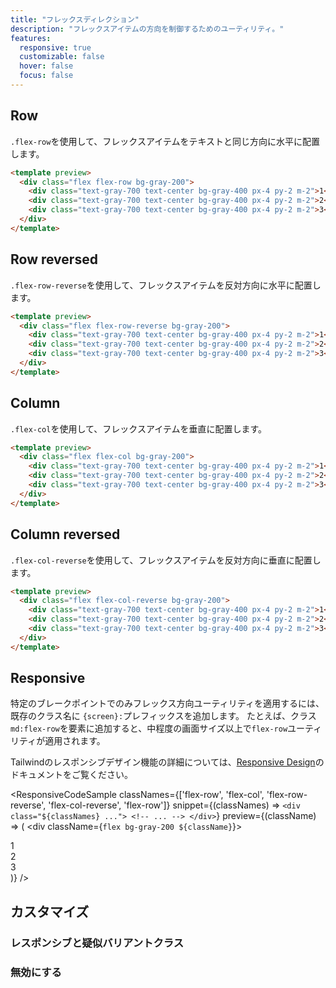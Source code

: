 ```yaml
---
title: "フレックスディレクション"
description: "フレックスアイテムの方向を制御するためのユーティリティ。"
features:
  responsive: true
  customizable: false
  hover: false
  focus: false
---
```




## Row

`.flex-row`を使用して、フレックスアイテムをテキストと同じ方向に水平に配置します。

```html
<template preview>
  <div class="flex flex-row bg-gray-200">
    <div class="text-gray-700 text-center bg-gray-400 px-4 py-2 m-2">1</div>
    <div class="text-gray-700 text-center bg-gray-400 px-4 py-2 m-2">2</div>
    <div class="text-gray-700 text-center bg-gray-400 px-4 py-2 m-2">3</div>
  </div>
</template>
```

## Row reversed

`.flex-row-reverse`を使用して、フレックスアイテムを反対方向に水平に配置します。

```html
<template preview>
  <div class="flex flex-row-reverse bg-gray-200">
    <div class="text-gray-700 text-center bg-gray-400 px-4 py-2 m-2">1</div>
    <div class="text-gray-700 text-center bg-gray-400 px-4 py-2 m-2">2</div>
    <div class="text-gray-700 text-center bg-gray-400 px-4 py-2 m-2">3</div>
  </div>
</template>
```

## Column

`.flex-col`を使用して、フレックスアイテムを垂直に配置します。

```html
<template preview>
  <div class="flex flex-col bg-gray-200">
    <div class="text-gray-700 text-center bg-gray-400 px-4 py-2 m-2">1</div>
    <div class="text-gray-700 text-center bg-gray-400 px-4 py-2 m-2">2</div>
    <div class="text-gray-700 text-center bg-gray-400 px-4 py-2 m-2">3</div>
  </div>
</template>
```

## Column reversed

`.flex-col-reverse`を使用して、フレックスアイテムを反対方向に垂直に配置します。

```html
<template preview>
  <div class="flex flex-col-reverse bg-gray-200">
    <div class="text-gray-700 text-center bg-gray-400 px-4 py-2 m-2">1</div>
    <div class="text-gray-700 text-center bg-gray-400 px-4 py-2 m-2">2</div>
    <div class="text-gray-700 text-center bg-gray-400 px-4 py-2 m-2">3</div>
  </div>
</template>
```

## Responsive

特定のブレークポイントでのみフレックス方向ユーティリティを適用するには、既存のクラス名に `{screen}:`プレフィックスを追加します。
たとえば、クラス`md:flex-row`を要素に追加すると、中程度の画面サイズ以上で`flex-row`ユーティリティが適用されます。

Tailwindのレスポンシブデザイン機能の詳細については、[Responsive Design](/docs/responsive-design)のドキュメントをご覧ください。

<ResponsiveCodeSample
  classNames={['flex-row', 'flex-col', 'flex-row-reverse', 'flex-col-reverse', 'flex-row']}
  snippet={(classNames) => `
    <div class="${classNames} ...">
      <!-- ... -->
    </div>
  `}
  preview={(className) => (
    <div className={`flex bg-gray-200 ${className}`}>
      <div className="text-gray-700 text-center bg-gray-400 px-4 py-2 m-2">1</div>
      <div className="text-gray-700 text-center bg-gray-400 px-4 py-2 m-2">2</div>
      <div className="text-gray-700 text-center bg-gray-400 px-4 py-2 m-2">3</div>
    </div>
  )}
/>

## カスタマイズ

### レスポンシブと疑似バリアントクラス

<Variants plugin="flexDirection" name="flex-direction" />

### 無効にする

<Disabling plugin="flexDirection" name="flex-direction" />
